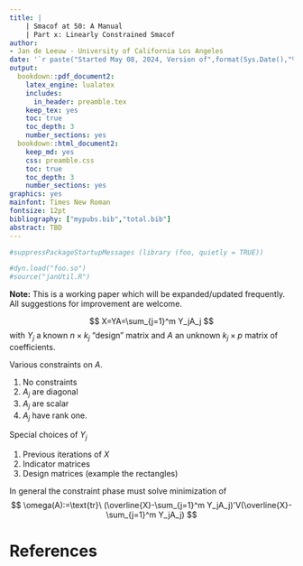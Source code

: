 ```yaml
---
title: |
    | Smacof at 50: A Manual
    | Part x: Linearly Constrained Smacof
author: 
- Jan de Leeuw - University of California Los Angeles
date: '`r paste("Started May 08, 2024, Version of",format(Sys.Date(),"%B %d, %Y"))`'
output:
  bookdown::pdf_document2:
    latex_engine: lualatex 
    includes:
      in_header: preamble.tex
    keep_tex: yes
    toc: true
    toc_depth: 3
    number_sections: yes
  bookdown::html_document2:
    keep_md: yes
    css: preamble.css
    toc: true
    toc_depth: 3
    number_sections: yes
graphics: yes
mainfont: Times New Roman
fontsize: 12pt
bibliography: ["mypubs.bib","total.bib"]
abstract: TBD
---
```

```r
#suppressPackageStartupMessages (library (foo, quietly = TRUE))
```

```r
#dyn.load("foo.so")
#source("janUtil.R")
```


**Note:** This is a working paper which will be expanded/updated frequently. All suggestions for improvement are welcome. 

$$
X=YA=\sum_{j=1}^m Y_jA_j
$$
with $Y_j$ a known $n\times k_j$ "design" matrix and $A$
an unknown $k_j\times p$ matrix of coefficients.

Various constraints on $A$.

1. No constraints
2. $A_j$ are diagonal
3. $A_j$ are scalar
4. $A_j$ have rank one.

Special choices of $Y_j$

1. Previous iterations of $X$
2. Indicator matrices
3. Design matrices (example the rectangles)

In general the constraint phase must solve minimization of
$$
\omega(A):=\text{tr}\ (\overline{X}-\sum_{j=1}^m Y_jA_j)'V(\overline{X}-\sum_{j=1}^m Y_jA_j)
$$


# References
